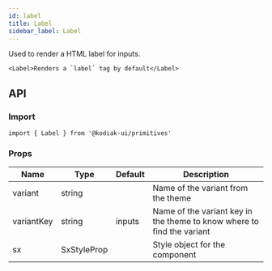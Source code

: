 ```yaml
---
id: label
title: Label
sidebar_label: Label
---
```


Used to render a HTML label for inputs.

```tsx
<Label>Renders a `label` tag by default</Label>
```

## API

### Import

```tsx
import { Label } from '@kodiak-ui/primitives'
```

### Props

| Name       | Type        | Default | Description                                                            |
| ---------- | ----------- | ------- | ---------------------------------------------------------------------- |
| variant    | string      |         | Name of the variant from the theme                                     |
| variantKey | string      | inputs  | Name of the variant key in the theme to know where to find the variant |
| sx         | SxStyleProp |         | Style object for the component                                         |
